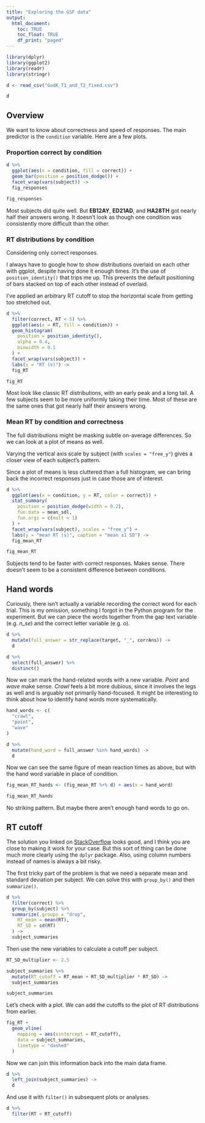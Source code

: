 ```yaml
---
title: "Exploring the GSF data"
output:
  html_document:
    toc: TRUE
    toc_float: TRUE
    df_print: "paged"
---
```


```r
library(dplyr)
library(ggplot2)
library(readr)
library(stringr)
```

```r
d <- read_csv("GudK_T1_and_T2_fixed.csv")
```

```r
d
```

## Overview

We want to know about correctness and speed of responses. The main predictor is the `condition` variable. Here are a few plots.

### Proportion correct by condition

```r
d %>%
  ggplot(aes(x = condition, fill = correct)) +
  geom_bar(position = position_dodge()) +
  facet_wrap(vars(subject)) ->
  fig_responses

fig_responses
```

Most subjects did quite well. But **EB12AY**, **ED21AD**, and **HA28TH** got nearly half their answers wrong. It doesn't look as though one condition was consistently more difficult than the other.

### RT distributions by condition

Considering only correct responses.

I always have to google how to show distributions overlaid on each other with ggplot, despite having done it enough times. It's the use of `position_identity()` that trips me up. This prevents the default positioning of bars stacked on top of each other instead of overlaid.

I've applied an arbitrary RT cutoff to stop the horizontal scale from getting too stretched out.

```r
d %>%
  filter(correct, RT < 5) %>%
  ggplot(aes(x = RT, fill = condition)) +
  geom_histogram(
    position = position_identity(),
    alpha = 0.4,
    binwidth = 0.1
  ) +
  facet_wrap(vars(subject)) +
  labs(x = "RT (s)") ->
  fig_RT

fig_RT
```

Most look like classic RT distributions, with an early peak and a long tail. A few subjects seem to be more uniformly taking their time. Most of these are the same ones that got nearly half their answers wrong.

### Mean RT by condition and correctness

The full distributions might be masking subtle on-average differences. So we can look at a plot of means as well.

Varying the vertical axis scale by subject (with `scales = "free_y"`) gives a closer view of each subject's pattern.

Since a plot of means is less cluttered than a full histogram, we can bring back the incorrect responses just in case those are of interest.

```r
d %>%
  ggplot(aes(x = condition, y = RT, color = correct)) +
  stat_summary(
    position = position_dodge(width = 0.2),
    fun.data = mean_sdl,
    fun.args = c(mult = 1)
  ) +
  facet_wrap(vars(subject), scales = "free_y") +
  labs(y = "mean RT (s)", caption = "mean ±1 SD") ->
  fig_mean_RT

fig_mean_RT
```

Subjects tend to be faster with correct responses. Makes sense. There doesn't seem to be a consistent difference between conditions.

## Hand words

Curiously, there isn't actually a variable recording the correct word for each trial. This is my omission, something I forgot in the Python program for the experiment. But we can piece the words together from the gap text variable (e.g. *n_se*) and the correct letter variable (e.g. *o*).

```r
d %>%
  mutate(full_answer = str_replace(target, "_", corrAns)) ->
  d

d %>%
  select(full_answer) %>%
  distinct()
```

Now we can mark the hand-related words with a new variable. *Point* and *wave* make sense. *Crawl* feels a bit more dubious, since it involves the legs as well and is arguably not primarily hand-focused. It might be interesting to think about how to identify hand words more systematically.

```r
hand_words <- c(
  "crawl",
  "point",
  "wave"
)

d %>%
  mutate(hand_word = full_answer %in% hand_words) ->
  d
```

Now we can see the same figure of mean reaction times as above, but with the hand word variable in place of condition.

```r
fig_mean_RT_hands <- (fig_mean_RT %+% d) + aes(x = hand_word)

fig_mean_RT_hands
```

No striking pattern. But maybe there aren't enough hand words to go on.

## RT cutoff

The solution you linked on [StackOverflow](https://stackoverflow.com/questions/61601426/remove-outlier-rows-by-column-and-factor-in-r) looks good, and I think you are close to making it work for your case. But this sort of thing can be done much more clearly using the `dplyr` package. Also, using column numbers instead of names is always a bit risky.

The first tricky part of the problem is that we need a separate mean and standard deviation per subject. We can solve this with `group_by()` and then `summarize()`.

```r
d %>%
  filter(correct) %>%
  group_by(subject) %>%
  summarize(.groups = "drop",
    RT_mean = mean(RT),
    RT_SD = sd(RT)
  ) ->
  subject_summaries
```

Then use the new variables to calculate a cutoff per subject.

```r
RT_SD_multiplier <- 2.5

subject_summaries %>%
  mutate(RT_cutoff = RT_mean + RT_SD_multiplier * RT_SD) ->
  subject_summaries

subject_summaries
```

Let's check with a plot. We can add the cutoffs to the plot of RT distributions from earlier.

```r
fig_RT +
  geom_vline(
    mapping = aes(xintercept = RT_cutoff),
    data = subject_summaries,
    linetype = "dashed"
  )
```

Now we can join this information back into the main data frame.

```r
d %>%
  left_join(subject_summaries) ->
  d
```

And use it with `filter()` in subsequent plots or analyses.

```r
d %>%
  filter(RT < RT_cutoff)
```

